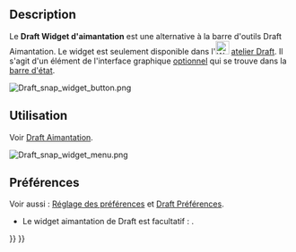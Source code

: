 <languages/>

{{Docnav/fr
|[[Draft_Scale_Widget/fr|Widget d'échelle]]
|[[Draft_Snap/fr|Aimantation]]
|[[Draft_Workbench/fr|Atelier Draft]]
|IconL=
|IconR=
|IconC=Workbench_Draft.svg
}}

{{TOCright}}

==Description==

Le '''Draft Widget d'aimantation''' est une alternative à la barre d'outils Draft Aimantation. Le widget est seulement disponible dans l'[[Image:Workbench_Draft.svg|24px]] [[Draft_Workbench/fr|atelier Draft]]. Il s'agit d'un élément de l'interface graphique [[#Pr.C3.A9f.C3.A9rences|optionnel]] qui se trouve dans la [[Status_bar/fr|barre d'état]].

[[Image:Draft_snap_widget_button.png]]
{{Caption|Le widget d'aimantation de Draft}}

<span id="Usage"></span>
==Utilisation==

Voir [[Draft_Snap/fr|Draft Aimantation]].

[[Image:Draft_snap_widget_menu.png]]
{{Caption|Le menu du widget}}

<span id="Preferences"></span>
==Préférences==

Voir aussi : [[Preferences_Editor/fr|Réglage des préférences]] et [[Draft_Preferences/fr|Draft Préférences]].

* Le widget aimantation de Draft est facultatif : {{MenuCommand|Édition → Préférences... → Draft → Interface → Afficher le widget d'aimantation dans l'atelier Draft}}.


{{Docnav/fr
|[[Draft_Scale_Widget/fr|Widget d'échelle]]
|[[Draft_Snap/fr|Aimantation]]
|[[Draft_Workbench/fr|Atelier Draft]]
|IconL=
|IconR=
|IconC=Workbench_Draft.svg
}}

{{Draft Tools navi{{#translation:}}}}
{{Userdocnavi{{#translation:}}}}